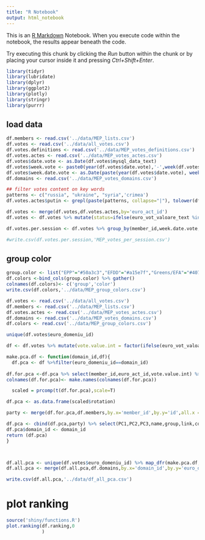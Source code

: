 ```yaml
---
title: "R Notebook"
output: html_notebook
---
```


This is an [R Markdown](http://rmarkdown.rstudio.com) Notebook. When you execute code within the notebook, the results appear beneath the code. 

Try executing this chunk by clicking the *Run* button within the chunk or by placing your cursor inside it and pressing *Ctrl+Shift+Enter*. 

```r
library(tidyr)
library(lubridate)
library(dplyr)
library(ggplot2)
library(plotly)
library(stringr)
library(purrr)
```

## load data
```r
df.members <- read.csv('../data/MEP_lists.csv')
df.votes <- read.csv('../data/all_votes.csv')
df.votes.definitions <- read.csv('../data/MEP_votes_definitions.csv')
df.votes.actes <- read.csv('../data/MEP_votes_actes.csv')
df.votes$date.vote <- as.Date(df.votes$mysql_data_text)
df.votes$week.vote <- paste0(year(df.votes$date.vote),'-',week(df.votes$date.vote))
df.votes$week.date.vote <- as.Date(paste(year(df.votes$date.vote), week(df.votes$date.vote), 1, sep="-"), "%Y-%U-%u")
df.domains <- read.csv('../data/MEP_votes_domains.csv')

## filter votes content on key words
patterns <- c("russia", "ukraine", "syria",'crimea')
df.votes.actes$putin <- grepl(paste(patterns, collapse="|"), tolower(df.votes.actes$acte_title))

df.votes <- merge(df.votes,df.votes.actes,by='euro_act_id')
df.votes <- df.votes %>% mutate(status=ifelse(euro_vot_valoare_text %in% c('A','M'),'Absent','Present'))

df.votes.per.session <- df.votes %>% group_by(member_id,week.date.vote,status ) %>% summarise(n=n()) 

#write.csv(df.votes.per.session,'MEP_votes_per_session.csv')
```


## group color
```r
group.color <- list("EPP"="#50a3c3","EFDD"="#a15e7f","Greens/EFA"="#40796b","ENF"="#163e5d","S&D"="#d75054","GUE-NGL"="#ae5129","ALDE/ADLE"="#eda337","NI"="lightgrey","ECR"="#bdbd26")
df.colors <-bind_cols(group.color) %>% gather() 
colnames(df.colors)<- c('group','color')
write.csv(df.colors,'../data/MEP_group_colors.csv')
```


```r

df.votes <- read.csv('../data/all_votes.csv')
df.members <- read.csv('../data/MEP_lists.csv')
df.votes.actes <- read.csv('../data/MEP_votes_actes.csv')
df.domains <- read.csv('../data/MEP_votes_domains.csv')
df.colors <- read.csv('../data/MEP_group_colors.csv')

unique(df.votes$euro_domeniu_id)

df <- df.votes %>% mutate(vote.value.int = factor(ifelse(euro_vot_valoare_text == "+", 1,ifelse(euro_vot_valoare_text == "-",-2,ifelse(euro_vot_valoare_text=='0',-1,0))))) %>% select(-euro_vot_valoare_text) %>% mutate(vote.value.int=as.numeric(vote.value.int))

make.pca.df <- function(domain_id,df){
  df.pca <- df %>%filter(euro_domeniu_id==domain_id)
  
df.for.pca <-df.pca %>% select(member_id,euro_act_id,vote.value.int) %>% spread(euro_act_id,vote.value.int,fill = 0)
colnames(df.for.pca)<- make.names(colnames(df.for.pca))

  scaled = prcomp(t(df.for.pca),scale=T)

df.pca <- as.data.frame(scaled$rotation)

party <- merge(df.for.pca,df.members,by.x='member_id',by.y='id',all.x = TRUE) #%>% filter(country=='France') #%>% select(party) 

df.pca <- cbind(df.pca,party) %>% select(PC1,PC2,PC3,name,group,link,country,party,status )
df.pca$domain_id <- domain_id
return (df.pca)
}



df.all.pca <- unique(df.votes$euro_domeniu_id) %>% map_dfr(make.pca.df,df)
df.all.pca <- merge(df.all.pca,df.domains,by.x='domain_id',by.y='euro_domeniu_id')

write.csv(df.all.pca,'../data/df_all_pca.csv')

```

# plot ranking
```r
source('shiny/functions.R')
plot.ranking(df.ranking,0
             )

```

